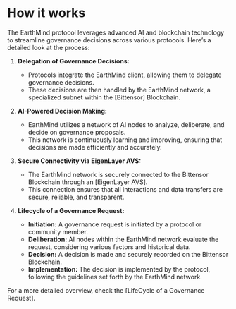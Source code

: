 
# How it works

The EarthMind protocol leverages advanced AI and blockchain technology to streamline governance decisions across various protocols. Here’s a detailed look at the process:

1. **Delegation of Governance Decisions:**
   - Protocols integrate the EarthMind client, allowing them to delegate governance decisions.
   - These decisions are then handled by the EarthMind network, a specialized subnet within the [Bittensor] Blockchain.

2. **AI-Powered Decision Making:**
   - EarthMind utilizes a network of AI nodes to analyze, deliberate, and decide on governance proposals.
   - This network is continuously learning and improving, ensuring that decisions are made efficiently and accurately.

3. **Secure Connectivity via EigenLayer AVS:**
   - The EarthMind network is securely connected to the Bittensor Blockchain through an [EigenLayer AVS].
   - This connection ensures that all interactions and data transfers are secure, reliable, and transparent.

4. **Lifecycle of a Governance Request:**
   - **Initiation:** A governance request is initiated by a protocol or community member.
   - **Deliberation:** AI nodes within the EarthMind network evaluate the request, considering various factors and historical data.
   - **Decision:** A decision is made and securely recorded on the Bittensor Blockchain.
   - **Implementation:** The decision is implemented by the protocol, following the guidelines set forth by the EarthMind network.


<CustomImage
  src="/images/how-it-works-simple.jpg"
  alt="How it works simple"
  fetchpriority="high"
/>

For a more detailed overview, check the [LifeCycle of a Governance Request].
